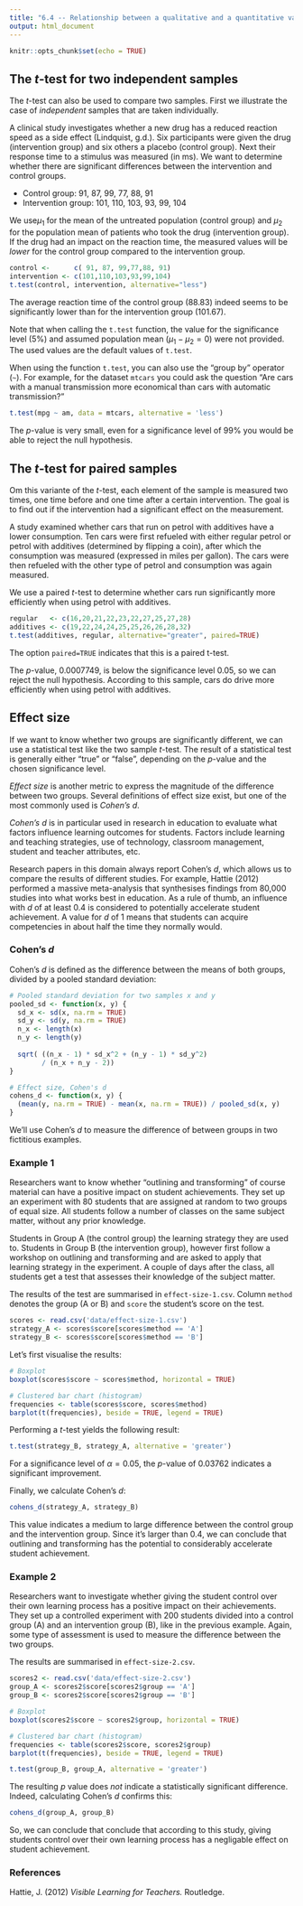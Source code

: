 ```yaml
---
title: "6.4 -- Relationship between a qualitative and a quantitative variabele"
output: html_document
---
```


```r
knitr::opts_chunk$set(echo = TRUE)
```

## The $t$-test for two independent samples

The $t$-test can also be used to compare two samples. First we illustrate the case of *independent* samples that are taken individually.

A clinical study investigates whether a new drug has a reduced reaction speed as a side effect (Lindquist, g.d.). Six participants were given the drug (intervention group) and six others a placebo (control group). Next their response time to a stimulus was measured (in ms). We want to determine whether there are significant differences between the intervention and control groups.

- Control group: 91, 87, 99, 77, 88, 91
- Intervention group: 101, 110, 103, 93, 99, 104

We use$\mu_1$ for the mean of the untreated population (control group) and $\mu_2$ for the population mean of patients who took the drug (intervention group). If the drug had an impact on the reaction time, the measured values will be *lower* for the control group compared to the intervention group.

```r
control <-      c( 91, 87, 99,77,88, 91)
intervention <- c(101,110,103,93,99,104)
t.test(control, intervention, alternative="less")
```

The average reaction time of the control group (88.83) indeed seems to be significantly lower than for the intervention group (101.67).

Note that when calling the `t.test` function, the value for the significance level (5%) and assumed population mean ($\mu_1 - \mu_2 = 0$) were not provided. The used values are the default values of `t.test`.

When using the function `t.test`, you can also use the "group by" operator (`~`). For example, for the dataset `mtcars` you could ask the question "Are cars with a manual transmission more economical than cars with automatic transmission?"

```r
t.test(mpg ~ am, data = mtcars, alternative = 'less')
```

The $p$-value is very small, even for a significance level of 99% you would be able to reject the null hypothesis.

## The $t$-test for paired samples

Om this variante of the $t$-test, each element of the sample is measured two times, one time before and one time after a certain intervention. The goal is to find out if the intervention had a significant effect on the measurement.

A study examined whether cars that run on petrol with additives have a lower consumption. Ten cars were first refueled with either regular petrol or petrol with additives (determined by flipping a coin), after which the consumption was measured (expressed in miles per gallon). The cars were then refueled with the other type of petrol and consumption was again measured.

We use a paired $t$-test to determine whether cars run significantly more efficiently when using petrol with additives.

```r
regular   <- c(16,20,21,22,23,22,27,25,27,28)
additives <- c(19,22,24,24,25,25,26,26,28,32)
t.test(additives, regular, alternative="greater", paired=TRUE)
```


The option `paired=TRUE` indicates that this is a paired t-test.

The $p$-value, 0.0007749, is below the significance level 0.05, so we can reject the null hypothesis. According to this sample, cars do drive more efficiently when using petrol with additives.

## Effect size

If we want to know whether two groups are significantly different, we can use a statistical test like the two sample $t$-test. The result of a statistical test is generally either "true" or "false", depending on the $p$-value and the chosen significance level.

*Effect size* is another metric to express the magnitude of the difference between two groups. Several definitions of effect size exist, but one of the most commonly used is *Cohen's $d$*.

*Cohen's $d$* is in particular used in research in education to evaluate what factors influence learning outcomes for students. Factors include learning and teaching strategies, use of technology, classroom management, student and teacher attributes, etc.

Research papers in this domain always report Cohen's $d$, which allows us to compare the results of different studies. For example, Hattie (2012) performed a massive meta-analysis that synthesises findings from 80,000 studies into what works best in education. As a rule of thumb, an influence with $d$ of at least 0.4 is considered to potentially accelerate student achievement. A value for $d$ of 1 means that students can acquire competencies in about half the time they normally would.

### Cohen's $d$

Cohen's $d$ is defined as the difference between the means of both groups, divided by a pooled standard deviation:

```r
# Pooled standard deviation for two samples x and y
pooled_sd <- function(x, y) {
  sd_x <- sd(x, na.rm = TRUE)
  sd_y <- sd(y, na.rm = TRUE)
  n_x <- length(x)
  n_y <- length(y)
  
  sqrt( ((n_x - 1) * sd_x^2 + (n_y - 1) * sd_y^2)
        / (n_x + n_y - 2))
}

# Effect size, Cohen's d
cohens_d <- function(x, y) {
  (mean(y, na.rm = TRUE) - mean(x, na.rm = TRUE)) / pooled_sd(x, y)
}
```

We'll use Cohen's $d$ to measure the difference of between groups in two fictitious examples.

### Example 1

Researchers want to know whether "outlining and transforming" of course material can have a positive impact on student achievements. They set up an experiment with 80 students that are assigned at random to two groups of equal size. All students follow a number of classes on the same subject matter, without any prior knowledge.

Students in Group A (the control group) the learning strategy they are used to. Students in Group B (the intervention group), however first follow a workshop on outlining and transforming and are asked to apply that learning strategy in the experiment. A couple of days after the class, all students get a test that assesses their knowledge of the subject matter.

The results of the test are summarised in `effect-size-1.csv`. Column `method` denotes the group (A or B) and `score` the student's score on the test.

```r
scores <- read.csv('data/effect-size-1.csv')
strategy_A <- scores$score[scores$method == 'A']
strategy_B <- scores$score[scores$method == 'B']
```

Let's first visualise the results:

```r
# Boxplot
boxplot(scores$score ~ scores$method, horizontal = TRUE)

# Clustered bar chart (histogram)
frequencies <- table(scores$score, scores$method)
barplot(t(frequencies), beside = TRUE, legend = TRUE)
```

Performing a $t$-test yields the following result:

```r
t.test(strategy_B, strategy_A, alternative = 'greater')
```

For a significance level of $\alpha = 0.05$, the $p$-value of 0.03762 indicates a significant improvement.

Finally, we calculate Cohen's $d$:

```r
cohens_d(strategy_A, strategy_B)
```

This value indicates a medium to large difference between the control group and the intervention group. Since it's larger than 0.4, we can conclude that outlining and transforming has the potential to considerably accelerate student achievement.

### Example 2

Researchers want to investigate whether giving the student control over their own learning process has a positive impact on their achievements. They set up a controlled experiment with 200 students divided into a control group (A) and an intervention group (B), like in the previous example. Again, some type of assessment is used to measure the difference between the two groups.

The results are summarised in `effect-size-2.csv`. 

```r
scores2 <- read.csv('data/effect-size-2.csv')
group_A <- scores2$score[scores2$group == 'A']
group_B <- scores2$score[scores2$group == 'B']
```


```r
# Boxplot
boxplot(scores2$score ~ scores2$group, horizontal = TRUE)

# Clustered bar chart (histogram)
frequencies <- table(scores2$score, scores2$group)
barplot(t(frequencies), beside = TRUE, legend = TRUE)
```

```r
t.test(group_B, group_A, alternative = 'greater')
```

The resulting $p$ value does *not* indicate a statistically significant difference. Indeed, calculating Cohen's $d$ confirms this:

```r
cohens_d(group_A, group_B)
```

So, we can conclude that conclude that according to this study, giving students control over their own learning process has a negligable effect on student achievement.

### References

Hattie, J. (2012) *Visible Learning for Teachers.* Routledge.
